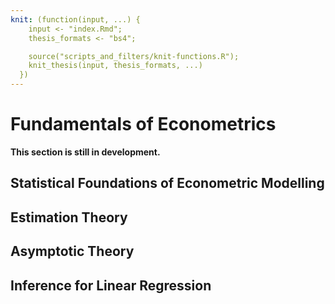 ```yaml
---
knit: (function(input, ...) {
    input <- "index.Rmd";
    thesis_formats <- "bs4";

    source("scripts_and_filters/knit-functions.R");
    knit_thesis(input, thesis_formats, ...)
  })
---
```


# Fundamentals of Econometrics

::: {.redbox}
**This section is still in development.**
:::

## Statistical Foundations of Econometric Modelling

## Estimation Theory

## Asymptotic Theory

## Inference for Linear Regression
